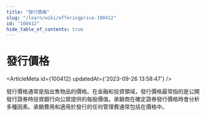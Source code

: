 ```yaml
---
title: "發行價格"
slug: "/learn/wiki/offeringprice-100412"
id: "100412"
hide_table_of_contents: true
---
```



# 發行價格

<ArticleMeta id={100412} updatedAt={'2023-09-26 13:58:47'} />
<div className='border-solid border-b border-t-0 my-4 border-[var(--ifm-color-gray-300)]' />

發行價格通常是指出售物品的價格。在金融和投資領域，發行價格最常指的是公開發行證券時投資銀行向公眾提供的每股價值。承銷商在確定證券發行價格時會分析多種因素。承銷費用和適用於發行的任何管理費通常包括在價格中。
